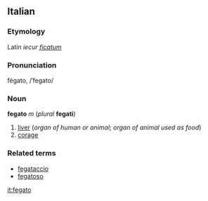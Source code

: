 ==Italian==
===Etymology===
Latin ''iecur [[ficatum]]''
===Pronunciation===
fégato, /ˈfegato/
===Noun===
'''fegato''' ''m'' (''plural'' '''fegati''')

#[[liver]] (''organ of human or animal''; ''organ of animal used as food'')
# [[corage]]

===Related terms===
*[[fegataccio]]
*[[fegatoso]]

[[it:fegato]]